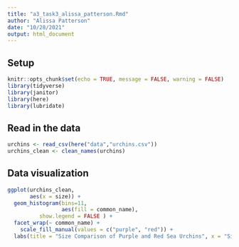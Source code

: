 ```yaml
---
title: "a3_task3_alissa_patterson.Rmd"
author: "Alissa Patterson"
date: "10/28/2021"
output: html_document
---
```


## Setup

```r
knitr::opts_chunk$set(echo = TRUE, message = FALSE, warning = FALSE)
library(tidyverse)
library(janitor)
library(here)
library(lubridate)
```

## Read in the data

```r
urchins <- read_csv(here("data","urchins.csv"))
urchins_clean <- clean_names(urchins)
```

## Data visualization
```r
ggplot(urchins_clean, 
       aes(x = size)) +
  geom_histogram(bins=11,
                 aes(fill = common_name), 
          show.legend = FALSE ) + 
  facet_wrap(~ common_name) +
    scale_fill_manual(values = c("purple", "red")) +
  labs(title = "Size Comparison of Purple and Red Sea Urchins", x = "Size (cm)", y = "Number of Sea Urchins")
  
```

